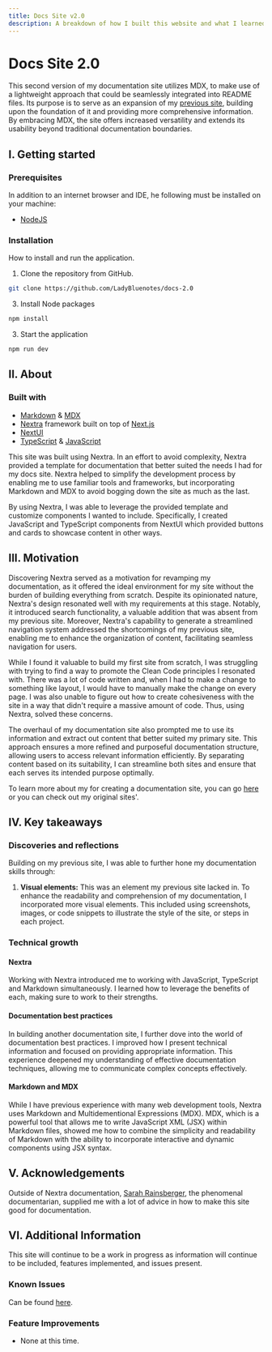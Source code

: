 ```yaml
---
title: Docs Site v2.0
description: A breakdown of how I built this website and what I learned in the process.
---
```



# Docs Site 2.0

<Hero src="/Docs-2.0.png" alt="screenshot of my second documentation site" repo="https://github.com/LadyBluenotes/docs-2.0" href="https://docs.sarahgerrard.me/" />

This second version of my documentation site utilizes MDX, to make use of a lightweight approach that could be seamlessly integrated into README files. Its purpose is to serve as an expansion of my [previous site](/react/docs-1.0/), building upon the foundation of it and providing more comprehensive information. By embracing MDX, the site offers increased versatility and extends its usability beyond traditional documentation boundaries.

## I. Getting started

### Prerequisites

In addition to an internet browser and IDE, he following must be installed on your machine:

* [NodeJS](https://nodejs.org/en)

### Installation

How to install and run the application.

1. Clone the repository from GitHub.
```bash copy
git clone https://github.com/LadyBluenotes/docs-2.0
```

3. Install Node packages
```bash copy
npm install
```

3. Start the application
```bash copy
npm run dev
```

## II. About

### Built with
* [Markdown](https://www.markdownguide.org/) & [MDX](https://mdxjs.com/) 
* [Nextra](https://nextra.site/) framework built on top of [Next.js](https://nextjs.org/)
* [NextUI](https://nextui.org/)
* [TypeScript](https://www.typescriptlang.org/) & [JavaScript](https://developer.mozilla.org/en-US/docs/Glossary/JavaScript)

This site was built using Nextra. In an effort to avoid complexity, Nextra provided a template for documentation that better suited the needs I had for my docs site. Nextra helped to simplify the development process by enabling me to use familiar tools and frameworks, but incorporating Markdown and MDX to avoid bogging down the site as much as the last.

By using Nextra, I was able to leverage the provided template and customize components I wanted to include. Specifically, I created JavaScript and TypeScript components from NextUI which provided buttons and cards to showcase content in other ways.

## III. Motivation

Discovering Nextra served as a motivation for revamping my documentation, as it offered the ideal environment for my site without the burden of building everything from scratch. Despite its opinionated nature, Nextra's design resonated well with my requirements at this stage. Notably, it introduced search functionality, a valuable addition that was absent from my previous site. Moreover, Nextra's capability to generate a streamlined navigation system addressed the shortcomings of my previous site, enabling me to enhance the organization of content, facilitating seamless navigation for users.

While I found it valuable to build my first site from scratch, I was struggling with trying to find a way to promote the Clean Code principles I resonated with. There was a lot of code written and, when I had to make a change to something like layout, I would have to manually make the change on every page. I was also unable to figure out how to create cohesiveness with the site in a way that didn't require a massive amount of code. Thus, using Nextra, solved these concerns.

The overhaul of my documentation site also prompted me to use its information and extract out content that better suited my primary site. This approach ensures a more refined and purposeful documentation structure, allowing users to access relevant information efficiently. By separating content based on its suitability, I can streamline both sites and ensure that each serves its intended purpose optimally.

To learn more about my for creating a documentation site, you can go [here](/site/) or you can check out my original sites'.

## IV. Key takeaways

### Discoveries and reflections

Building on my previous site, I was able to further hone my documentation skills through:
1. **Visual elements:** This was an element my previous site lacked in. To enhance the readability and comprehension of my documentation, I incorporated more visual elements. This included using screenshots, images, or code snippets to illustrate the style of the site, or steps in each project.

### Technical growth

#### Nextra

Working with Nextra introduced me to working with JavaScript, TypeScript and Markdown simultaneously. I learned how to leverage the benefits of each, making sure to work to their strengths.

#### Documentation best practices

In building another documentation site, I further dove into the world of documentation best practices. I improved how I present technical information and focused on providing appropriate information. This experience deepened my understanding of effective documentation techniques, allowing me to communicate complex concepts effectively.

#### Markdown and MDX

While I have previous experience with many web development tools, Nextra uses Markdown and Multidementional Expressions (MDX). MDX, which is a powerful tool that allows me to write JavaScript XML (JSX) within Markdown files, showed me how to combine the simplicity and readability of Markdown with the ability to incorporate interactive and dynamic components using JSX syntax.

## V. Acknowledgements

Outside of Nextra documentation, [Sarah Rainsberger](https://twitter.com/sarah11918), the phenomenal documentarian, supplied me with a lot of advice in how to make this site good for documentation.

## VI. Additional Information

This site will continue to be a work in progress as information will continue to be included, features implemented, and issues present.

### Known Issues

Can be found [here](https://github.com/LadyBluenotes/docs-2.0/issues).

### Feature Improvements

- None at this time.